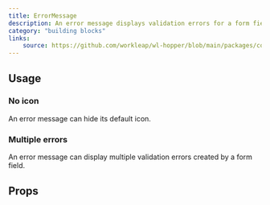 ```yaml
---
title: ErrorMessage
description: An error message displays validation errors for a form field.
category: "building blocks"
links:
    source: https://github.com/workleap/wl-hopper/blob/main/packages/components/src/error-message/src/ErrorMessage.tsx
---
```


<Example src="error-message/docs/preview" isOpen />

## Usage

### No icon

An error message can hide its default icon.

<Example src="error-message/docs/noicon" />

### Multiple errors

An error message can display multiple validation errors created by a form field.

<Example src="error-message/docs/multipleerrors" />

## Props

<PropTable component="ErrorMessage" />
